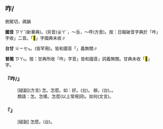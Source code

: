 
==咋/{{ruby|<mark>&#xf9b49;</mark>|ㄗㄚˇ}}==

側駕切，禡韻

'''國音''' <rt>ㄗㄚˇ</rt>(新華典)。(另音)<rt>ㄓㄚˋ</rt>，～舌{{ruby|。|ㄓㄚ}}，～呼(方音)。按：日報破音字典於「咋」字收{{ruby|「|ㄓㄚˋ}}{{ruby|、|ㄗㄜˊ}}」二音。「<mark>&#xf9b49;</mark>」字國典未收∥

'''台甘''' <rt>ㄐㄧㆤㆶ</rt>{{ruby|。|ㄗㄚ˪}}。(皆罕用)。皆和國音「{{ruby|咋|ㄗㄚˇ}}」義無關∥

'''普閩''' <rt>ㄗㄚ˪</rt>。按：甘典所收「咋」字音{{ruby|「|ㄐㄧㆤㆶ}}{{ruby|、|ㄗㄚ˪}}」皆和國音{{ruby|「|ㄗㄚˇ}}{{ruby|、|ㄗㄚ}}」詞義無關。甘典未收「<mark>&#xf9b49;</mark>」字。

    

==='''『咋/{{ruby|<mark>&#xf9b49;</mark>|ㄗㄚˇ}}』'''===
: [疑副](方言) 怎。怎麼。如：{{ruby|怎|ㄗㄚˇ}}好。(台){{ruby|今|ㄉㆩ}}{{ruby|<mark>&#xffa49;</mark>|ㆠㆤㆷ}}{{ruby|/|ㆠㄨㆤㆷ}}{{ruby|按|ㄢ˪}}{{ruby|怎|ㄗㄨㆩˋ}}{{ruby|/|ㄗㆮˋ}}{{ruby|樣|ㄧㆧ˫}}{{ruby|/|ㄧㆫ˫}}{{ruby|即|ㄐㄧㄚㆷ}}{{ruby|好|ㄏㄜˋ}}。 {{ruby|<mark>&#xf9b49;</mark>|ㄗㄚˇ}}辦。(台){{ruby|<mark>&#xffa49;</mark>|ㆠㆤㆷ}}{{ruby|/|ㆠㄨㆤㆷ}}{{ruby|怎|ㄗㄨㆩˋ}}{{ruby|/|ㄗㆮˋ}}{{ruby|樣|ㄧㆧ˫}}{{ruby|/|ㄧㆫ˫}}{{ruby|辦|ㄅㄢ˫}}{{ruby|即|ㄐㄧㄚㆷ}}{{ruby|好|ㄏㄜˋ}}。{{ruby|按|ㄢ˪}}{{ruby|怎|ㄗㄨㆩˋ}}{{ruby|/|ㄗㆮˋ}}{{ruby|樣|ㄧㆧ˫}}{{ruby|/|ㄧㆫ˫}}{{ruby|即|ㄐㄧㄚㆷ}}{{ruby|好|ㄏㄜˋ}}。
:類語：怎。怎樣。怎麼(以上常用詞)。如何(文言)。
:
    

==='''『{{ruby|咋|ㄗㄚˇ}}』'''===
: [疑副] 怎麼。(台){{ruby|怎|ㄗㄨㆩˋ}}{{ruby|/|ㄗㆮˋ}}{{ruby|樣|ㄧㆧ˫}}{{ruby|/|ㄧㆫ˫}}。
    
